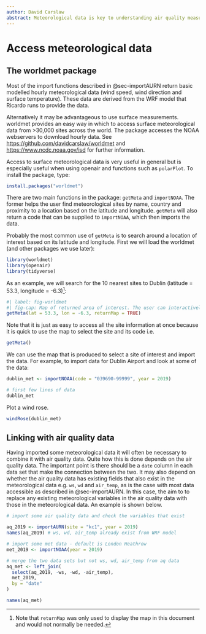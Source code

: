 ```yaml
---
author: David Carslaw
abstract: Meteorological data is key to understanding air quality measurements. This section describes a fast and convenient way of accessing meteorological data for sites worldwide.
---
```


# Access meteorological data {#sec-worldmet}

## The worldmet package

Most of the import functions described in @sec-importAURN return basic modelled hourly meteorological data (wind speed, wind direction and surface temperature). These data are derived from the WRF model that Ricardo runs to provide the data.

Alternatively it may be advantageous to use surface measurements. [worldmet]{.pkg} provides an easy way in which to access surface meteorological data from \>30,000 sites across the world. The package accesses the NOAA webservers to download hourly data. See <https://github.com/davidcarslaw/worldmet> and <https://www.ncdc.noaa.gov/isd> for further information.

Access to surface meteorological data is very useful in general but is especially useful when using [openair]{.pkg} and functions such as `polarPlot`. To install the package, type:

```r
install.packages("worldmet")
```

There are two main functions in the package: `getMeta` and `importNOAA`. The former helps the user find meteorological sites by name, country and proximity to a location based on the latitude and longitude. `getMeta` will also return a code that can be supplied to `importNOAA`, which then imports the data.

Probably the most common use of `getMeta` is to search around a location of interest based on its latitude and longitude. First we will load the [worldmet]{.pkg} (and other packages we use later):

```r
library(worldmet)
library(openair)
library(tidyverse)
```

As an example, we will search for the 10 nearest sites to Dublin (latitude = 53.3, longitude = -6.3)[^access-met-data-1]:

[^access-met-data-1]: Note that `returnMap` was only used to display the map in this document and would not normally be needed.

```r
#| label: fig-worldmet
#| fig-cap: Map of returned area of interest. The user can interactively select a site of interest and find its code to import data.
getMeta(lat = 53.3, lon = -6.3, returnMap = TRUE)
```

Note that it is just as easy to access all the site information at once because it is quick to use the map to select the site and its code i.e.

```r
getMeta()
```

We can use the map that is produced to select a site of interest and import the data. For example, to import data for Dublin Airport and look at some of the data:

```r
dublin_met <- importNOAA(code = "039690-99999", year = 2019)

# first few lines of data
dublin_met
```

Plot a wind rose.

```r
windRose(dublin_met)
```

## Linking with air quality data {#sec-link-aq}

Having imported some meteorological data it will often be necessary to combine it with air quality data. Quite how this is done depends on the air quality data. The important point is there should be a `date` column in each data set that make the connection between the two. It may also depend on whether the air quality data has existing fields that also exist in the meteorological data e.g. `ws`, `wd` and `air_temp`, as is the case with most data accessible as described in @sec-importAURN. In this case, the aim to to replace any existing meteorological variables in the air quality data with those in the meteorological data. An example is shown below.

```r
# import some air quality data and check the variables that exist

aq_2019 <- importAURN(site = "kc1", year = 2019)
names(aq_2019) # ws, wd, air_temp already exist from WRF model

# import some met data - default is London Heathrow
met_2019 <- importNOAA(year = 2019)

# merge the two data sets but not ws, wd, air_temp from aq data
aq_met <- left_join(
  select(aq_2019, -ws, -wd, -air_temp),
  met_2019,
  by = "date"
)

names(aq_met)

```
